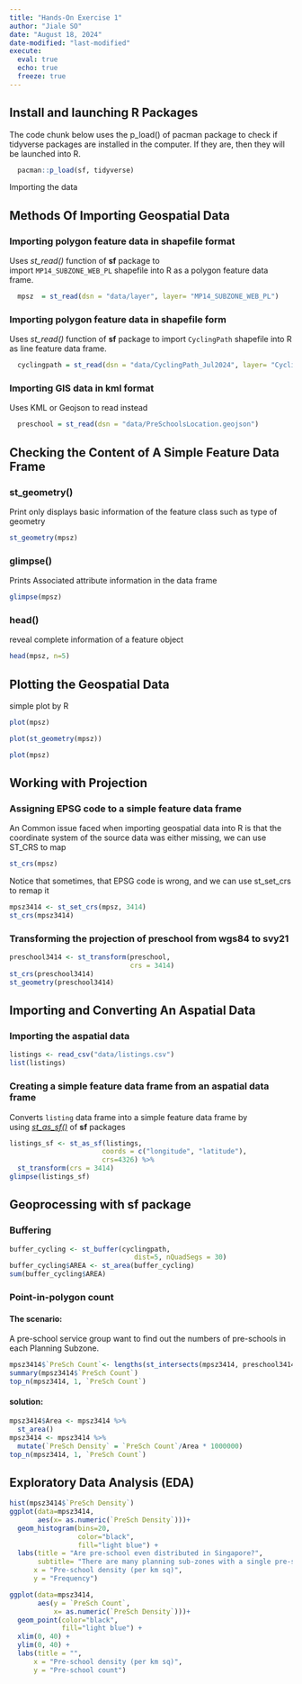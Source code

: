```yaml
---
title: "Hands-On Exercise 1" 
author: "Jiale SO"
date: "August 18, 2024"
date-modified: "last-modified"
execute: 
  eval: true
  echo: true
  freeze: true
---
```


## Install and launching R Packages

The code chunk below uses the p_load() of pacman package to check if tidyverse packages are installed in the computer. If they are, then they will be launched into R.

```r
  pacman::p_load(sf, tidyverse)
```

Importing the data

## **Methods Of Importing Geospatial Data**

### **Importing polygon feature data in shapefile format**

Uses *st_read()* function of **sf** package to import `MP14_SUBZONE_WEB_PL` shapefile into R as a polygon feature data frame.

```r
  mpsz  = st_read(dsn = "data/layer", layer= "MP14_SUBZONE_WEB_PL")
```

### **Importing polygon feature data in shapefile form**

Uses *st_read()* function of **sf** package to import `CyclingPath` shapefile into R as line feature data frame.

```r
  cyclingpath = st_read(dsn = "data/CyclingPath_Jul2024", layer= "CyclingPathGazette")
```

### **Importing GIS data in kml format**

Uses KML or Geojson to read instead

```r
  preschool = st_read(dsn = "data/PreSchoolsLocation.geojson")
```

## **Checking the Content of A Simple Feature Data Frame**

### **st_geometry()**

Print only displays basic information of the feature class such as type of geometry

```r
st_geometry(mpsz)

```

### **glimpse()**

Prints Associated attribute information in the data frame

```r
glimpse(mpsz)
```

### **head()**

reveal complete information of a feature object

```r
head(mpsz, n=5)  
```

## **Plotting the Geospatial Data**

simple plot by R

```r
plot(mpsz)
```

```r
plot(st_geometry(mpsz))
```

```r
plot(mpsz)
```

## **Working with Projection**

### **Assigning EPSG code to a simple feature data frame**

An Common issue faced when importing geospatial data into R is that the coordinate system of the source data was either missing, we can use ST_CRS to map

```r
st_crs(mpsz)
```

Notice that sometimes, that EPSG code is wrong, and we can use st_set_crs to remap it

```r
mpsz3414 <- st_set_crs(mpsz, 3414)
st_crs(mpsz3414)
```

### **Transforming the projection of preschool from wgs84 to svy21**

```r
preschool3414 <- st_transform(preschool, 
                              crs = 3414)
st_crs(preschool3414)
st_geometry(preschool3414)
```

## **Importing and Converting An Aspatial Data**

### **Importing the aspatial data**

```r
listings <- read_csv("data/listings.csv")
list(listings) 

```

### **Creating a simple feature data frame from an aspatial data frame**

Converts `listing` data frame into a simple feature data frame by using [*st_as_sf()*](https://r-spatial.github.io/sf/reference/st_as_sf.html) of **sf** packages

```r
listings_sf <- st_as_sf(listings, 
                       coords = c("longitude", "latitude"),
                       crs=4326) %>%
  st_transform(crs = 3414)
glimpse(listings_sf)

```

## **Geoprocessing with sf package**

### **Buffering**

```r
buffer_cycling <- st_buffer(cyclingpath, 
                               dist=5, nQuadSegs = 30)
buffer_cycling$AREA <- st_area(buffer_cycling)
sum(buffer_cycling$AREA)
```

### **Point-in-polygon count**

#### **The scenario:**

A pre-school service group want to find out the numbers of pre-schools in each Planning Subzone.

```r
mpsz3414$`PreSch Count`<- lengths(st_intersects(mpsz3414, preschool3414))
summary(mpsz3414$`PreSch Count`)
top_n(mpsz3414, 1, `PreSch Count`)
```

#### solution:

```r
mpsz3414$Area <- mpsz3414 %>%
  st_area()
mpsz3414 <- mpsz3414 %>%
  mutate(`PreSch Density` = `PreSch Count`/Area * 1000000)
top_n(mpsz3414, 1, `PreSch Count`)
```

## **Exploratory Data Analysis (EDA)**

```r
hist(mpsz3414$`PreSch Density`)
ggplot(data=mpsz3414, 
       aes(x= as.numeric(`PreSch Density`)))+
  geom_histogram(bins=20, 
                 color="black", 
                 fill="light blue") +
  labs(title = "Are pre-school even distributed in Singapore?",
       subtitle= "There are many planning sub-zones with a single pre-school, on the other hand, \nthere are two planning sub-zones with at least 20 pre-schools",
      x = "Pre-school density (per km sq)",
      y = "Frequency")
```

```r
ggplot(data=mpsz3414, 
       aes(y = `PreSch Count`, 
           x= as.numeric(`PreSch Density`)))+
  geom_point(color="black", 
             fill="light blue") +
  xlim(0, 40) +
  ylim(0, 40) +
  labs(title = "",
      x = "Pre-school density (per km sq)",
      y = "Pre-school count")
```
